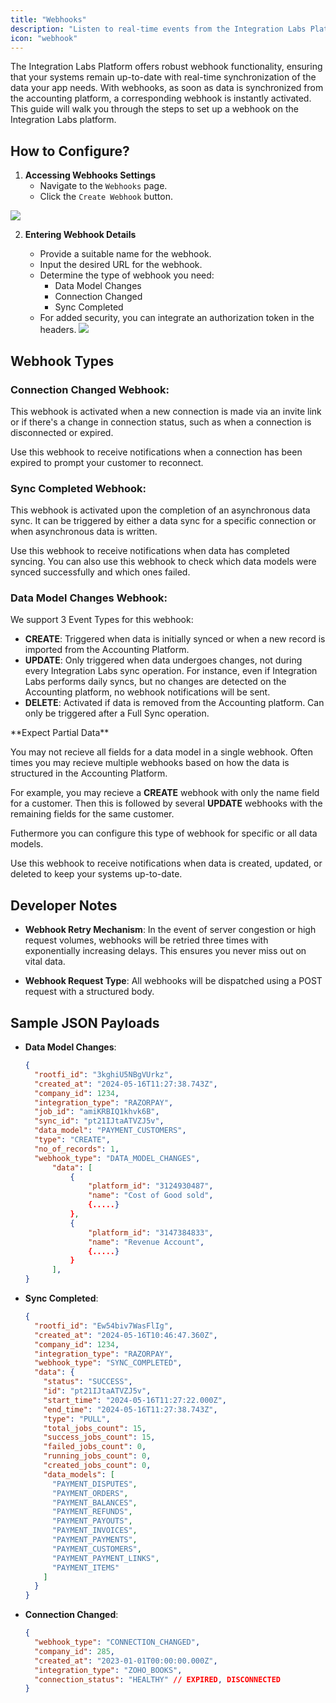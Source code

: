 ```yaml
---
title: "Webhooks"
description: "Listen to real-time events from the Integration Labs Platform."
icon: "webhook"
---
```


The Integration Labs Platform offers robust webhook functionality, ensuring that your systems remain up-to-date with real-time synchronization of the data your app needs. With webhooks, as soon as data is synchronized from the accounting platform, a corresponding webhook is instantly activated. This guide will walk you through the steps to set up a webhook on the Integration Labs platform.

## How to Configure?

1. **Accessing Webhooks Settings**
   - Navigate to the `Webhooks` page.
   - Click the `Create Webhook` button.

![](/images/443662f-image_4.png)

2. **Entering Webhook Details**

   - Provide a suitable name for the webhook.
   - Input the desired URL for the webhook.
   - Determine the type of webhook you need:
     - Data Model Changes
     - Connection Changed
     - Sync Completed
   - For added security, you can integrate an authorization token in the headers.
     ![](/images/4aa98b8-Screenshot_2023-06-21_at_5.54.18_PM.png)

## Webhook Types

### Connection Changed Webhook:

This webhook is activated when a new connection is made via an invite link or if there's a change in connection status, such as when a connection is disconnected or expired.

Use this webhook to receive notifications when a connection has been expired to prompt your customer to reconnect.

### Sync Completed Webhook:

This webhook is activated upon the completion of an asynchronous data sync. It can be triggered by either a data sync for a specific connection or when asynchronous data is written.

Use this webhook to receive notifications when data has completed syncing. You can also use this webhook to check which data models were synced successfully and which ones failed.

### Data Model Changes Webhook:

We support 3 Event Types for this webhook:

- **CREATE**: Triggered when data is initially synced or when a new record is imported from the Accounting Platform.
- **UPDATE**: Only triggered when data undergoes changes, not during every Integration Labs sync operation. For instance, even if Integration Labs performs daily syncs, but no changes are detected on the Accounting platform, no webhook notifications will be sent.
- **DELETE**: Activated if data is removed from the Accounting platform. Can only be triggered after a Full Sync operation.

<Note>
  **Expect Partial Data** 
  
  You may not recieve all fields for a data model in a single webhook. Often times you may recieve multiple webhooks based on how the data is structured in the Accounting Platform. 
  
  For example, you may recieve a **CREATE** webhook with only the name field for a customer. Then this is followed by several **UPDATE** webhooks with the remaining fields for the same customer.

</Note>

Futhermore you can configure this type of webhook for specific or all data models.

Use this webhook to receive notifications when data is created, updated, or deleted to keep your systems up-to-date.

## Developer Notes

- **Webhook Retry Mechanism**:
  In the event of server congestion or high request volumes, webhooks will be retried three times with exponentially increasing delays. This ensures you never miss out on vital data.

- **Webhook Request Type**:
  All webhooks will be dispatched using a POST request with a structured body.

## Sample JSON Payloads

- **Data Model Changes**:

  ```json
  {
    "rootfi_id": "3kghiU5NBgVUrkz",
    "created_at": "2024-05-16T11:27:38.743Z",
    "company_id": 1234,
    "integration_type": "RAZORPAY",
    "job_id": "amiKRBIQ1khvk6B",
    "sync_id": "pt21IJtaATVZJ5v",
    "data_model": "PAYMENT_CUSTOMERS",
    "type": "CREATE",
    "no_of_records": 1,
    "webhook_type": "DATA_MODEL_CHANGES",
        "data": [
            {
                "platform_id": "3124930487",
                "name": "Cost of Good sold",
                {.....}
            },
            {
                "platform_id": "3147384833",
                "name": "Revenue Account",
                {.....}
            }
        ],
  }
  ```

- **Sync Completed**:

  ```json
  {
    "rootfi_id": "Ew54biv7WasFlIg",
    "created_at": "2024-05-16T10:46:47.360Z",
    "company_id": 1234,
    "integration_type": "RAZORPAY",
    "webhook_type": "SYNC_COMPLETED",
    "data": {
      "status": "SUCCESS",
      "id": "pt21IJtaATVZJ5v",
      "start_time": "2024-05-16T11:27:22.000Z",
      "end_time": "2024-05-16T11:27:38.743Z",
      "type": "PULL",
      "total_jobs_count": 15,
      "success_jobs_count": 15,
      "failed_jobs_count": 0,
      "running_jobs_count": 0,
      "created_jobs_count": 0,
      "data_models": [
        "PAYMENT_DISPUTES",
        "PAYMENT_ORDERS",
        "PAYMENT_BALANCES",
        "PAYMENT_REFUNDS",
        "PAYMENT_PAYOUTS",
        "PAYMENT_INVOICES",
        "PAYMENT_PAYMENTS",
        "PAYMENT_CUSTOMERS",
        "PAYMENT_PAYMENT_LINKS",
        "PAYMENT_ITEMS"
      ]
    }
  }
  ```

- **Connection Changed**:
  ```json
  {
    "webhook_type": "CONNECTION_CHANGED",
    "company_id": 285,
    "created_at": "2023-01-01T00:00:00.000Z",
    "integration_type": "ZOHO_BOOKS",
    "connection_status": "HEALTHY" // EXPIRED, DISCONNECTED
  }
  ```
